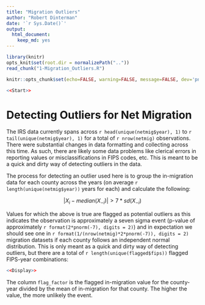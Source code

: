 ```yaml
---
title: "Migration Outliers"
author: "Robert Dinterman"
date: '`r Sys.Date()`'
output: 
  html_document: 
    keep_md: yes
---
```


```r
library(knitr)
opts_knit$set(root.dir = normalizePath(".."))
read_chunk("1-Migration_Outliers.R")
```

```r
knitr::opts_chunk$set(echo=FALSE, warning=FALSE, message=FALSE, dev='png')
```

```r
<<Start>>
```

# Detecting Outliers for Net Migration
The IRS data currently spans across `r head(unique(netmig$year), 1)` to `r tail(unique(netmig$year), 1)` for a total of `r nrow(netmig)` observations. There were substantial changes in data formatting and collecting across this time. As such, there are likely some data problems like clerical errors in reporting values or misclassifications in FIPS codes, etc. This is meant to be a quick and dirty way of detecting outliers in the data.

The process for detecting an outlier used here is to group the in-migration data for each county across the years (on average `r length(unique(netmig$year))` years for each) and calculate the following:

$$ | X_i - median(X_{-i}) | > 7*sd(X_{-i}) $$

Values for which the above is true are flagged as potential outliers as this indicates the observation is approximately a seven sigma event (p-value of approximately `r format(2*pnorm(-7), digits = 2)`) and in expectation we should see one in `r format(1/(nrow(netmig)*2*pnorm(-7)), digits = 2)` migration datasets if each county follows an independent normal distribution. This is only meant as a quick and dirty way of detecting outliers, but there are a total of `r length(unique(flagged$fips))` flagged FIPS-year combinations:

```r
<<Display>>
```

The column `flag_factor` is the flagged in-migration value for the county-year divided by the mean of in-migration for that county. The higher the value, the more unlikely the event.